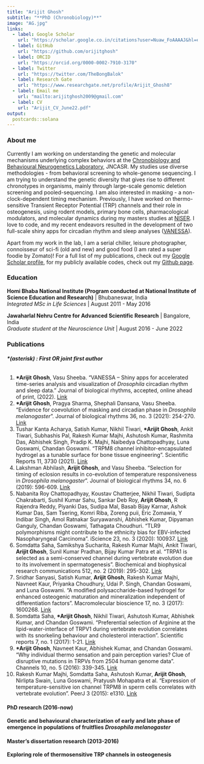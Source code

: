---
title: "Arijit Ghosh"
subtitle: "**PhD (Chronobiology)**"
image: "AG.jpg"
links:
  - label: Google Scholar
    url: "https://scholar.google.co.in/citations?user=Nuaw_FoAAAAJ&hl=en"
  - label: GitHub
    url: "https://github.com/orijitghosh"
  - label: ORCID
    url: "https://orcid.org/0000-0002-7910-3170"
  - label: Twitter
    url: "https://twitter.com/TheBongBalok"
  - label: Research Gate
    url: "https://www.researchgate.net/profile/Arijit_Ghosh8" 
  - label: Email me
    url: "mailto:arijitghosh2009@gmail.com"
  - label: CV
    url: "Arijit_CV_June22.pdf"   
output:
  postcards::solana
---
 
### **About me**

Currently I am working on understanding the genetic and molecular mechanisms underlying complex behaviors at the [Chronobiology and Behavioural Neurogenetics Laboratory](https://www.clockclub.org/), JNCASR. My studies use diverse methodologies - from behavioral screening to whole-genome sequencing. I am trying to understand the genetic diversity that gives rise to different chronotypes in organisms, mainly through large-scale genomic deletion screening and pooled-sequencing. I am also interested in masking - a non-clock-dependent timing mechanism. Previously, I have worked on thermo-sensitive Transient Receptor Potential (TRP) channels and their role in osteogenesis, using rodent models, primary bone cells, pharmacological modulators, and molecular dynamics during my masters studies at [NISER](https://www.niser.ac.in/). I love to code, and my recent endeavors resulted in the development of two full-scale shiny apps for circadian rhythm and sleep analyses ([VANESSA](https://github.com/orijitghosh/VANESSA-DAM)).

Apart from my work in the lab, I am a serial chiller, leisure photographer, connoisseur of sci-fi (old and new) and good food (I am rated a super foodie by Zomato)! For a full list of my publications, check out my [Google Scholar profile](https://scholar.google.co.in/citations?user=Nuaw_FoAAAAJ&hl=en), for my publicly available codes, check out my [Github page](https://github.com/orijitghosh).

### **Education**

**Homi Bhaba National Institute (Program conducted at National Institute of Science Education and Research)** | Bhubaneswar, India  
*Integrated MSc in Life Sciences* | August 2011 - May 2016

**Jawaharlal Nehru Centre for Advanced Scientific Research** | Bangalore, India  
*Graduate student at the Neuroscience Unit* | August 2016 - June 2022

### **Publications**
###### **\*(asterisk) : First OR joint first author**  

1. **\*Arijit Ghosh**, Vasu Sheeba. "VANESSA – Shiny apps for accelerated time-series analysis and visualization of *Drosophila* circadian rhythm and sleep data." Journal of biological rhythms, accepted, online ahead of print, (2022).
[Link](https://journals.sagepub.com/doi/full/10.1177/07487304221077662)  
2. **\*Arijit Ghosh**, Pragya Sharma, Shephali Dansana, Vasu Sheeba. "Evidence for coevolution of masking and circadian phase in *Drosophila melanogaster*". Journal of biological rhythms 36, no. 3 (2021): 254-270. [Link](https://journals.sagepub.com/doi/full/10.1177/0748730421997262)  
3. Tushar Kanta Acharya, Satish Kumar, Nikhil Tiwari, **\*Arijit Ghosh**, Ankit Tiwari, Subhashis Pal, Rakesh Kumar Majhi, Ashutosh Kumar, Rashmita Das, Abhishek Singh, Pradip K. Majhi, Naibedya Chattopadhyay, Luna Goswami, Chandan Goswami. "TRPM8 channel inhibitor-encapsulated hydrogel as a tunable surface for bone tissue engineering". Scientific Reports 11, 3730 (2021). [Link](https://www.nature.com/articles/s41598-021-81041-w)  
4. Lakshman Abhilash, **Arijit Ghosh**, and Vasu Sheeba. "Selection for timing of eclosion results in co-evolution of temperature responsiveness in *Drosophila melanogaster*". Journal of biological rhythms 34, no. 6 (2019): 596-609. [Link](https://journals.sagepub.com/doi/full/10.1177/0748730419877315)  
5. Nabanita Roy Chattopadhyay, Koustav Chatterjee, Nikhil Tiwari, Sudipta Chakrabarti, Sushil Kumar Sahu, Sankar Deb Roy, **Arijit Ghosh**, R Rajendra Reddy, Piyanki Das, Sudipa Mal, Basab Bijay Karnar, Ashok Kumar Das, Sam Tsering, Komri Riba, Zoreng puii, Eric Zomawia, Y Indibar Singh, Amol Ratnakar Suryawanshi, Abhishek Kumar, Dipyaman Ganguly, Chandan Goswami, Tathagata Choudhuri. "TLR9 polymorphisms might contribute to the ethnicity bias for EBV-infected Nasopharyngeal Carcinoma". iScience 23, no. 3 (2020): 100937. [Link](https://www.sciencedirect.com/science/article/pii/S2589004220301218?via%3Dihub)  
6. Somdatta Saha, Samikshya Sucharita, Rakesh Kumar Majhi, Ankit Tiwari, **Arijit Ghosh**, Sunil Kumar Pradhan, Bijay Kumar Patra et al. "TRPA1 is selected as a semi-conserved channel during vertebrate evolution due to its involvement in spermatogenesis". Biochemical and biophysical research communications 512, no. 2 (2019): 295-302. [Link](https://www.sciencedirect.com/science/article/pii/S0006291X19303225?via%3Dihub)  
7. Sridhar Sanyasi, Satish Kumar, **Arijit Ghosh**, Rakesh Kumar Majhi, Navneet Kaur, Priyanka Choudhury, Udai P. Singh, Chandan Goswami, and Luna Goswami. "A modified polysaccharide-based hydrogel for enhanced osteogenic maturation and mineralization independent of differentiation factors". Macromolecular bioscience 17, no. 3 (2017): 1600268. [Link](https://onlinelibrary.wiley.com/doi/10.1002/mabi.201600268)  
8.  Somdatta Saha, **\*Arijit Ghosh**, Nikhil Tiwari, Ashutosh Kumar, Abhishek Kumar, and Chandan Goswami. "Preferential selection of Arginine at the lipid-water-interface of TRPV1 during vertebrate evolution correlates with its snorkeling behaviour and cholesterol interaction". Scientific reports 7, no. 1 (2017): 1-21. [Link](https://www.nature.com/articles/s41598-017-16780-w)  
9. **\*Arijit Ghosh**, Navneet Kaur, Abhishek Kumar, and Chandan Goswami. "Why individual thermo sensation and pain perception varies? Clue of disruptive mutations in TRPVs from 2504 human genome data". Channels 10, no. 5 (2016): 339-345. [Link](https://www.tandfonline.com/doi/full/10.1080/19336950.2016.1162365)  
10. Rakesh Kumar Majhi, Somdatta Saha, Ashutosh Kumar, **Arijit Ghosh**, Nirlipta Swain, Luna Goswami, Pratyush Mohapatra et al. "Expression of temperature-sensitive ion channel TRPM8 in sperm cells correlates with vertebrate evolution". PeerJ 3 (2015): e1310. [Link](https://peerj.com/articles/1310/)  

#### **PhD research (2016-now)**
**Genetic and behavioural characterization of early and late phase of emergence in populations of fruitflies *Drosophila melanogaster***

#### **Master’s dissertation research (2013-2016)**
**Exploring role of thermosensitive TRP channels in osteogenesis**

